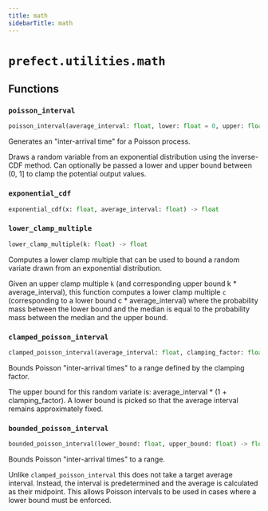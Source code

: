 ```yaml
---
title: math
sidebarTitle: math
---
```


# `prefect.utilities.math`

## Functions

### `poisson_interval` <sup><a href="https://github.com/prefecthq/prefect/blob/main/src/prefect/utilities/math.py#L5" target="_blank"><Icon icon="github" style="width: 14px; height: 14px;" /></a></sup>

```python
poisson_interval(average_interval: float, lower: float = 0, upper: float = 1) -> float
```


Generates an "inter-arrival time" for a Poisson process.

Draws a random variable from an exponential distribution using the inverse-CDF
method. Can optionally be passed a lower and upper bound between (0, 1] to clamp
the potential output values.


### `exponential_cdf` <sup><a href="https://github.com/prefecthq/prefect/blob/main/src/prefect/utilities/math.py#L21" target="_blank"><Icon icon="github" style="width: 14px; height: 14px;" /></a></sup>

```python
exponential_cdf(x: float, average_interval: float) -> float
```

### `lower_clamp_multiple` <sup><a href="https://github.com/prefecthq/prefect/blob/main/src/prefect/utilities/math.py#L26" target="_blank"><Icon icon="github" style="width: 14px; height: 14px;" /></a></sup>

```python
lower_clamp_multiple(k: float) -> float
```


Computes a lower clamp multiple that can be used to bound a random variate drawn
from an exponential distribution.

Given an upper clamp multiple `k` (and corresponding upper bound k * average_interval),
this function computes a lower clamp multiple `c` (corresponding to a lower bound
c * average_interval) where the probability mass between the lower bound and the
median is equal to the probability mass between the median and the upper bound.


### `clamped_poisson_interval` <sup><a href="https://github.com/prefecthq/prefect/blob/main/src/prefect/utilities/math.py#L43" target="_blank"><Icon icon="github" style="width: 14px; height: 14px;" /></a></sup>

```python
clamped_poisson_interval(average_interval: float, clamping_factor: float = 0.3) -> float
```


Bounds Poisson "inter-arrival times" to a range defined by the clamping factor.

The upper bound for this random variate is: average_interval * (1 + clamping_factor).
A lower bound is picked so that the average interval remains approximately fixed.


### `bounded_poisson_interval` <sup><a href="https://github.com/prefecthq/prefect/blob/main/src/prefect/utilities/math.py#L64" target="_blank"><Icon icon="github" style="width: 14px; height: 14px;" /></a></sup>

```python
bounded_poisson_interval(lower_bound: float, upper_bound: float) -> float
```


Bounds Poisson "inter-arrival times" to a range.

Unlike `clamped_poisson_interval` this does not take a target average interval.
Instead, the interval is predetermined and the average is calculated as their
midpoint. This allows Poisson intervals to be used in cases where a lower bound
must be enforced.

